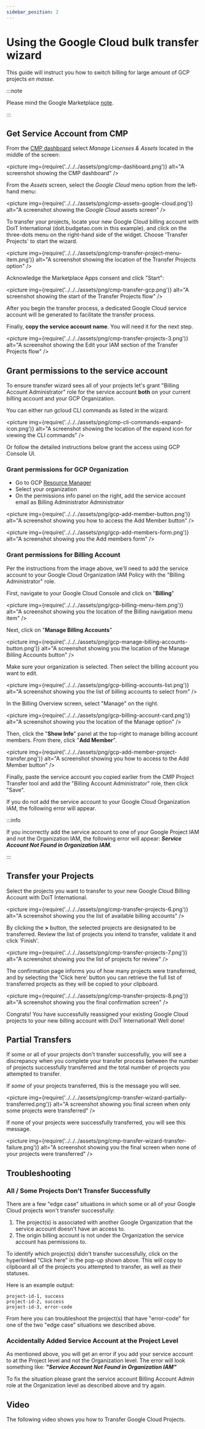 ```yaml
---
sidebar_position: 2
---
```


# Using the Google Cloud bulk transfer wizard

This guide will instruct you how to switch billing for large amount of GCP projects _en masse._

:::note

Please mind the Google Marketplace [note](index.mdx).

:::

## Get Service Account from CMP

From the [CMP dashboard](https://app.doit-intl.com) select _Manage Licenses & Assets_ located in the middle of the screen:

<picture
  img={require('../../../assets/png/cmp-dashboard.png')}
  alt="A screenshot showing the CMP dashboard"
/>

From the _Assets_ screen, select the _Google Cloud_ menu option from the left-hand menu:

<picture
  img={require('../../../assets/png/cmp-assets-google-cloud.png')}
  alt="A screenshot showing the _Google Cloud_ assets screen"
/>

To transfer your projects, locate your new Google Cloud billing account with DoiT International (doit.budgetao.com in this example), and click on the three-dots menu on the right-hand side of the widget. Choose 'Transfer Projects' to start the wizard.

<picture
  img={require('../../../assets/png/cmp-transfer-project-menu-item.png')}
  alt="A screenshot showing the location of the Transfer Projects option"
/>

Acknowledge the Marketplace Apps consent and click "Start":

<picture
  img={require('../../../assets/png/cmp-transfer-gcp.png')}
  alt="A screenshot showing the start of the Transfer Projects flow"
/>

After you begin the transfer process, a dedicated Google Cloud service account will be generated to facilitate the transfer process.

Finally, **copy the service account name**. You will need it for the next step.

<picture
  img={require('../../../assets/png/cmp-transfer-projects-3.png')}
  alt="A screenshot showing the Edit your IAM section of the Transfer Projects flow"
/>

## Grant permissions to the service account

To ensure transfer wizard sees all of your projects let's grant "Billing Account Administrator" role for the service account **both** on your current billing account and your GCP Organization.

You can either run gcloud CLI commands as listed in the wizard:

<picture
  img={require('../../../assets/png/cmp-cli-commands-expand-icon.png')}
  alt="A screenshot showing the location of the expand icon for viewing the CLI commands"
/>

Or follow the detailed instructions below grant the access using GCP Console UI.

### Grant permissions for GCP Organization

- Go to GCP [Resource Manager](https://console.cloud.google.com/cloud-resource-manager)
- Select your organization
- On the permissions info panel on the right, add the service account email as Billing Administrator Administrator

<picture
  img={require('../../../assets/png/gcp-add-member-button.png')}
  alt="A screenshot showing you how to access the Add Member button"
/>

<picture
  img={require('../../../assets/png/gcp-add-members-form.png')}
  alt="A screenshot showing you the Add members form"
/>

### Grant permissions for Billing Account

Per the instructions from the image above, we'll need to add the service account to your Google Cloud Organization IAM Policy with the "Billing Administrator" role.

First, navigate to your Google Cloud Console and click on "**Billing**"

<picture
  img={require('../../../assets/png/gcp-billing-menu-item.png')}
  alt="A screenshot showing you the location of the Billing navigation menu item"
/>

Next, click on "**Manage Billing Accounts**"

<picture
  img={require('../../../assets/png/gcp-manage-billing-accounts-button.png')}
  alt="A screenshot showing you the location of the Manage Billing Accounts button"
/>

Make sure your organization is selected. Then select the billing account you want to edit.

<picture
  img={require('../../../assets/png/gcp-billing-accounts-list.png')}
  alt="A screenshot showing you the list of billing accounts to select from"
/>

In the Billing Overview screen, select "Manage" on the right.

<picture
  img={require('../../../assets/png/gcp-billing-account-card.png')}
  alt="A screenshot showing you the location of the Manage option"
/>

Then, click the "**Show Info**" panel at the top-right to manage billing account members. From there, click "**Add Member**".

<picture
  img={require('../../../assets/png/gcp-add-member-project-transfer.png')}
  alt="A screenshot showing you how to access to the Add Member button"
/>

Finally, paste the service account you copied earlier from the CMP Project Transfer tool and add the "Billing Account Administrator" role, then click "Save".

If you do not add the service account to your Google Cloud Organization IAM, the following error will appear.

:::info

If you incorrectly add the service account to one of your Google Project IAM and not the Organization IAM, the following error will appear: _**Service Account Not Found in Organization IAM.**_

:::

## Transfer your Projects

Select the projects you want to transfer to your new Google Cloud Billing Account with DoiT International.

<picture
  img={require('../../../assets/png/cmp-transfer-projects-6.png')}
  alt="A screenshot showing you the list of available billing accounts"
/>

By clicking the **>** button, the selected projects are designated to be transferred. Review the list of projects you intend to transfer, validate it and click 'Finish'.

<picture
  img={require('../../../assets/png/cmp-transfer-projects-7.png')}
  alt="A screenshot showing you the list of projects for review"
/>

The confirmation page informs you of how many projects were transferred, and by selecting the 'Click here' button you can retrieve the full list of transferred projects as they will be copied to your clipboard.

<picture
  img={require('../../../assets/png/cmp-transfer-projects-8.png')}
  alt="A screenshot showing you the final confirmation screen"
/>

Congrats! You have successfully reassigned your existing Google Cloud projects to your new billing account with DoiT International! Well done!

## Partial Transfers

If some or all of your projects don't transfer successfully, you will see a discrepancy when you complete your transfer process between the number of projects successfully transferred and the total number of projects you attempted to transfer.

If _some_ of your projects transferred, this is the message you will see.

<picture
  img={require('../../../assets/png/cmp-transfer-wizard-partially-transferred.png')}
  alt="A screenshot showing you final screen when only some projects were transferred"
/>

If none of your projects were successfully transferred, you will see this message.

<picture
  img={require('../../../assets/png/cmp-transfer-wizard-transfer-failure.png')}
  alt="A screenshot showing you the final screen when none of your projects were transferred"
/>

## **Troubleshooting**

### All / Some Projects Don't Transfer Successfully

There are a few "edge case" situations in which some or all of your Google Cloud projects won't transfer successfully:

1. The project(s) is associated with another Google Organization that the service account doesn't have an access to.
2. The origin billing account is not under the Organization the service account has permissions to.

To identify which project(s) didn't transfer successfully, click on the hyperlinked "Click here" in the pop-up shown above. This will copy to clipboard all of the projects you attempted to transfer, as well as their statuses.

Here is an example output:

```
project-id-1, success
project-id-2, success
project-id-3, error-code
```

From here you can troubleshoot the project(s) that have "error-code" for one of the two "edge case" situations we described above.

### Accidentally Added Service Account at the Project Level

As mentioned above, you will get an error if you add your service account to at the Project level and not the Organization level. The error will look something like: _**"Service Account Not Found in Organization IAM"**_

To fix the situation please grant the service account Billing Account Admin role at the Organization level as described above and try again.

## Video

The following video shows you how to Transfer Google Cloud Projects.


<LoomEmbed id="35299f0634e849a2821155c7488faedd" />
